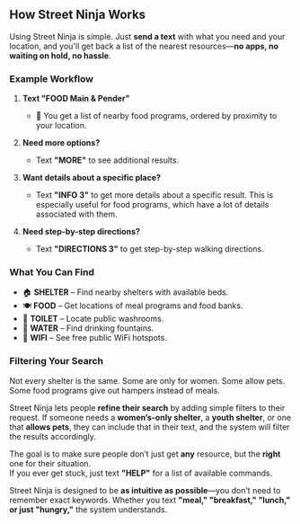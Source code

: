 <h2 className="mt-12 dark:text-teal-400">How Street Ninja Works</h2>

Using Street Ninja is simple. Just **send a text** with what you need and your location, and you'll get back a list of the nearest resources—**no apps, no waiting on hold, no hassle**.  

### **Example Workflow**  

1. **Text "FOOD Main & Pender"**  
   - 📍 You get a list of nearby food programs, ordered by proximity to your location.  

2. **Need more options?**  
   - Text **"MORE"** to see additional results.  

3. **Want details about a specific place?**  
   - Text **"INFO 3"** to get more details about a specific result. This is especially useful for food programs, which have a lot of details associated with them. 

4. **Need step-by-step directions?**  
   - Text **"DIRECTIONS 3"** to get step-by-step walking directions.  

### **What You Can Find**  
- 🏠 **SHELTER** – Find nearby shelters with available beds.  
- 🍽 **FOOD** – Get locations of meal programs and food banks.  
- 🚻 **TOILET** – Locate public washrooms.  
- 🚰 **WATER** – Find drinking fountains.  
- 📶 **WIFI** – See free public WiFi hotspots.  

### **Filtering Your Search**  

Not every shelter is the same. Some are only for women. Some allow pets. Some food programs give out hampers instead of meals.  

Street Ninja lets people **refine their search** by adding simple filters to their request. If someone needs a **women’s-only shelter**, a **youth shelter**, or one that **allows pets**, they can include that in their text, and the system will filter the results accordingly.  

The goal is to make sure people don’t just get **any** resource, but the **right** one for their situation.  
If you ever get stuck, just text **"HELP"** for a list of available commands.  

Street Ninja is designed to be **as intuitive as possible**—you don’t need to remember exact keywords. Whether you text **"meal," "breakfast," "lunch," or just "hungry,"** the system understands.  
